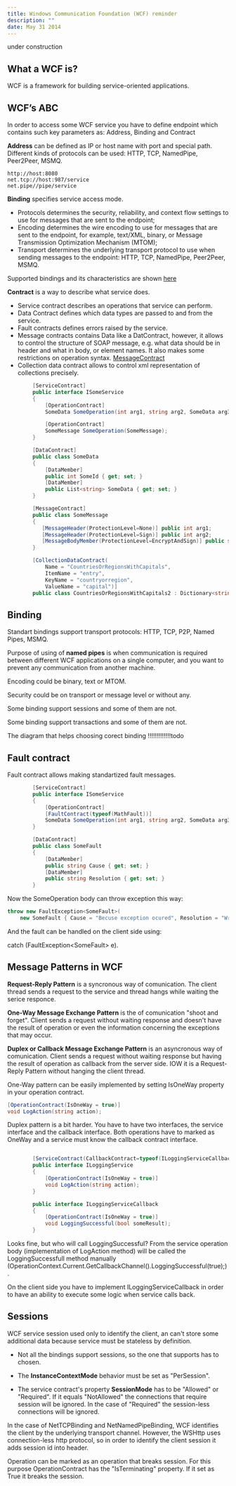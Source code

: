 ```yaml
---
title: Windows Communication Foundation (WCF) reminder
description: ""
date: May 31 2014
---
```


under construction

## What a WCF is?
WCF is a framework for building service-oriented applications.


## WCF’s ABС
In order to access some WCF service you have to define endpoint which contains such key parameters as: Address, Binding and Contract

**Address** can be defined as IP or host name with port and special path. Different kinds of protocols can be used: HTTP, TCP, NamedPipe, Peer2Peer, MSMQ.
```
http://host:8080
net.tcp://host:987/service
net.pipe//pipe/service
```

**Binding** specifies service access mode.

- Protocols determines the security, reliability, and context flow settings to use for messages that are sent to the endpoint;
- Encoding determines the wire encoding to use for messages that are sent to the endpoint, for example, text/XML, binary, or Message Transmission Optimization Mechanism (MTOM);
- Transport determines the underlying transport protocol to use when sending messages to the endpoint: HTTP, TCP, NamedPipe, Peer2Peer, MSMQ.


Supported bindings and its characteristics are shown [here](http://msdn.microsoft.com/en-us/library/ms730879(v=vs.110).aspx)


**Contract** is a way to describe what service does.
- Service contract describes an operations that service can perform.
- Data Contract defines which data types are passed to and from the service.
- Fault contracts defines errors raised by the service.
- Message contracts contains Data like a DatContract, however, it allows to control the structure of SOAP message, e.g. what data should be in header and what in body, or element names. It also makes some restrictions on operation syntax.  [MessageContract](http://msdn.microsoft.com/en-us/library/ms730255(v=vs.110).aspx)
- Collection data contract allows to control xml representation of collections precisely.

```cs
        [ServiceContract]
        public interface ISomeService
        {
            [OperationContract]
            SomeData SomeOperation(int arg1, string arg2, SomeData arg3);

            [OperationContract]
            SomeMessage SomeOperation(SomeMessage);
        }

        [DataContract]
        public class SomeData
        {
            [DataMember]
            public int SomeId { get; set; }
            [DataMember]
            public List<string> SomeData { get; set; }
        }

        [MessageContract]
        public class SomeMessage
        {
           [MessageHeader(ProtectionLevel=None)] public int arg1;
           [MessageHeader(ProtectionLevel=Sign)] public int arg2;
           [MessageBodyMember(ProtectionLevel=EncryptAndSign)] public string SomeData;
        }

        [CollectionDataContract(
            Name = "CountriesOrRegionsWithCapitals", 
            ItemName = "entry", 
            KeyName = "countryorregion", 
            ValueName = "capital")]
        public class CountriesOrRegionsWithCapitals2 : Dictionary<string, string> { }

```



## Binding

Standart bindings support transport protocols: HTTP, TCP, P2P, Named Pipes, MSMQ.

Purpose of using of **named pipes** is when communication is required between different WCF applications on a single computer, and you want to prevent any communication from another machine.

Encoding could be binary, text or MTOM.

Security could be on transport or message level or without any.

Some binding support sessions and some of them are not.

Some binding support transactions and some of them are not.

The diagram that helps choosing corect binding
!!!!!!!!!!!!!todo


## Fault contract

Fault contract allows making standartized fault messages.

```cs
        [ServiceContract]
        public interface ISomeService
        {
            [OperationContract]
            [FaultContract(typeof(MathFault))]
            SomeData SomeOperation(int arg1, string arg2, SomeData arg3);
        }

        [DataContract]
        public class SomeFault
        {
            [DataMember]
            public string Cause { get; set; }
            [DataMember]
            public string Resolution { get; set; }
        }
```

Now the SomeOperation body can throw exception this way:

```cs
throw new FaultException<SomeFault>(
    new SomeFault { Cause = "Becuse exception ocured", Resolution = "Write better code)."} );
```

And the fault can be handled on the client side using:


catch (FaultException&lt;SomeFault&gt; e).



## Message Patterns in WCF
**Request-Reply Pattern** is a syncronous way of comunication. The client thread sends a request to the service and thread hangs while waiting the serice responce.

**One-Way Message Exchange Pattern** is the of comunication "shoot and forget". Client sends a request without waiting response and doesn't have the result of operation or even the information concerning the exceptions that may occur.

**Duplex or Callback Message Exchange Pattern** is an asyncronous way of comunication. Client sends a request without waiting response but having the result of operation as callback from the server side. IOW it is a Request-Reply Pattern without hanging the client thread.


One-Way pattern can be easily implemented by setting IsOneWay property in your operation contract.

```cs
[OperationContract(IsOneWay = true)]
void LogAction(string action);
```

Duplex pattern is a bit harder. You have to have two interfaces, the service interface and the callback interface. Both operations have to marked as OneWay and a service must know the callback contract interface.

```cs

        [ServiceContract(CallbackContract=typeof(ILoggingServiceCallback))]
        public interface ILoggingService
        {
            [OperationContract(IsOneWay = true)]
            void LogAction(string action);
        }

        public interface ILoggingServiceCallback
        {
            [OperationContract(IsOneWay = true)]
            void LoggingSuccessful(bool someResult);
        }
```

Looks fine, but who will call LoggingSuccessful? From the service operation body (implementation of LogAction method) will be called the LoggingSuccessfull method manually (OperationContext.Current.GetCallbackChannel<ILoggingServiceCallback>().LoggingSuccessful(true);).

On the client side you have to implement ILoggingServiceCallback in order to have an ability to execute some logic when service calls back.

## Sessions
WCF service session used only to identify the client, an can't store some additional data because service must be stateless by definition.

 - Not all the bindings support sessions, so the one that supports has to chosen.

 - The **InstanceContextMode** behavior must be set as "PerSession".

 - The service contract's property **SessionMode** has to be "Allowed" or "Required". If it equals "NotAllowed" the connections that require session will be ignored. In the case of "Required" the session-less connections will be ignored.

In the case of NetTCPBinding and NetNamedPipeBinding, WCF identifies the client by the underlying transport channel. However, the WSHttp uses connection-less http protocol, so in order to identify the client session it adds session id into header.

Operation can be marked as an operation that breaks session. For this purpose OperationContract has the "IsTerminating" property. If it set as True it breaks the session.


